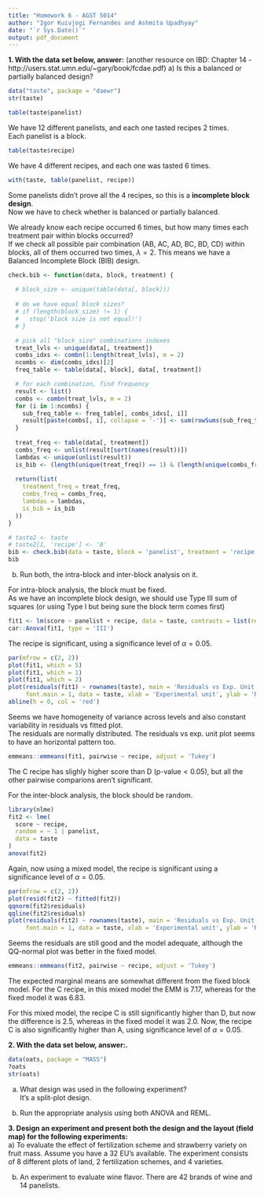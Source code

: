 ```yaml
---
title: "Homework 6 - AGST 5014"
author: "Igor Kuivjogi Fernandes and Ashmita Upadhyay"
date: "`r Sys.Date()`"
output: pdf_document
---
```



__1. With the data set below, answer:__ 
(another resource on IBD: Chapter 14 - http://users.stat.umn.edu/~gary/book/fcdae.pdf)
a) Is this a balanced or partially balanced design?  
```r
data("taste", package = "daewr")
str(taste)
```

```r
table(taste$panelist)
```

We have 12 different panelists, and each one tasted recipes 2 times.      
Each panelist is a block.   

```r
table(taste$recipe)
```

We have 4 different recipes, and each one was tasted 6 times.    

```r
with(taste, table(panelist, recipe))
```

Some panelists didn't prove all the 4 recipes, so this is a **incomplete block design**.        
Now we have to check whether is balanced or partially balanced.   

We already know each recipe occurred 6 times, but how many times each treatment pair within blocks occurred?   
If we check all possible pair combination (AB, AC, AD, BC, BD, CD) within blocks, all of them occurred two times, $\lambda = 2$. This means we have a Balanced Incomplete Block (BIB) design.    

```r
check.bib <- function(data, block, treatment) {
  
  # block_size <- unique(table(data[, block]))
  
  # do we have equal block sizes?
  # if (length(block_size) != 1) {
  #   stop('block size is not equal!')
  # }

  # pick all "block_size" combinations indexes
  treat_lvls <- unique(data[, treatment])
  combs_idxs <- combn(1:length(treat_lvls), m = 2)
  ncombs <- dim(combs_idxs)[2]
  freq_table <- table(data[, block], data[, treatment])

  # for each combination, find frequency
  result <- list()
  combs <- combn(treat_lvls, m = 2)
  for (i in 1:ncombs) {
    sub_freq_table <- freq_table[, combs_idxs[, i]]
    result[paste(combs[, i], collapse = '-')] <- sum(rowSums(sub_freq_table) == 2)
  }
  
  treat_freq <- table(data[, treatment])
  combs_freq <- unlist(result[sort(names(result))])
  lambdas <- unique(unlist(result))
  is_bib <- (length(unique(treat_freq)) == 1) & (length(unique(combs_freq)) == 1)
  
  return(list(
    treatment_freq = treat_freq,
    combs_freq = combs_freq,
    lambdas = lambdas,
    is_bib = is_bib
  ))
}

# taste2 <- taste
# taste2[1, 'recipe'] <- 'B'
bib <- check.bib(data = taste, block = 'panelist', treatment = 'recipe')
bib
```

b) Run both, the intra-block and inter-block analysis on it.   

For intra-block analysis, the block must be fixed.      
As we have an incomplete block design, we should use Type III sum of squares (or using Type I but being sure the block term comes first)

```r
fit1 <- lm(score ~ panelist + recipe, data = taste, contrasts = list(recipe = contr.sum))
car::Anova(fit1, type = 'III')
```

The recipe is significant, using a significance level of $\alpha = 0.05$.   
```r
par(mfrow = c(2, 2))
plot(fit1, which = 5)
plot(fit1, which = 1)
plot(fit1, which = 2)
plot(residuals(fit1) ~ rownames(taste), main = 'Residuals vs Exp. Unit', 
     font.main = 1, data = taste, xlab = 'Experimental unit', ylab = 'Residuals')
abline(h = 0, col = 'red')
```

Seems we have homogeneity of variance across levels and also constant variability in residuals vs fitted plot.   
The residuals are normally distributed. The residuals vs exp. unit plot seems to have an horizontal pattern too.   

```r
emmeans::emmeans(fit1, pairwise ~ recipe, adjust = 'Tukey')
```

The C recipe has slighly higher score than D ($\text{p-value} < 0.05$), but all the other pairwise
comparions aren't significant.   

For the inter-block analysis, the block should be random.   
```r
library(nlme)
fit2 <- lme(
  score ~ recipe, 
  random = ~ 1 | panelist,
  data = taste
)
anova(fit2)
```
Again, now using a mixed model, the recipe is significant using a significance level of $\alpha = 0.05$.  

```r
par(mfrow = c(2, 2))
plot(resid(fit2) ~ fitted(fit2))
qqnorm(fit2$residuals)
qqline(fit2$residuals)
plot(residuals(fit2) ~ rownames(taste), main = 'Residuals vs Exp. Unit', 
     font.main = 1, data = taste, xlab = 'Experimental unit', ylab = 'Residuals')
```

Seems the residuals are still good and the model adequate, although the QQ-normal plot
was better in the fixed model.   

```r
emmeans::emmeans(fit2, pairwise ~ recipe, adjust = 'Tukey')
```

The expected marginal means are somewhat different from the fixed block model. For the C recipe, in this mixed model the EMM is 7.17, whereas for the fixed model it was 6.83.   

For this mixed model, the recipe C is still significantly higher than D, but now the difference is 2.5, whereas in the fixed model it was 2.0. Now, the recipe C is also significantly higher than A, using significance level of $\alpha = 0.05$.   

__2. With the data set below, answer:.__  
```r
data(oats, package = "MASS")
?oats
str(oats)
```

a) What design was used in the following experiment?      
It's a split-plot design.   

b) Run the appropriate analysis using both ANOVA and REML.  

__3. Design an experiment and present both the design and the layout (field map) for the following experiments: __  
a) To evaluate the effect of fertilization scheme and strawberry variety on fruit mass. Assume you have a 32 EU's available. The experiment consists of 8 different plots of land,  2 fertilization schemes, and 4 varieties.  

b) An experiment to evaluate wine flavor. There are 42 brands of wine and 14 panelists.